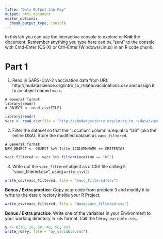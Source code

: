 ```yaml
---
title: "Data Output Lab Key"
output: html_document
editor_options: 
  chunk_output_type: console
---
```


In this lab you can use the interactive console to explore or **Knit** the document. 
Remember anything you type here can be "sent" to the console with Cmd-Enter (OS-X) or Ctrl-Enter (Windows/Linux) in an R code chunk.


# Part 1

1.  Read in SARS-CoV-2 vaccination data from URL 
http://jhudatascience.org/intro_to_r/data/vaccinations.csv
and assign it to an object named `vacc`. 

```
# General format
library(readr)
# OBJECT <- read_csv(FILE)
```

```r
library(readr)
vacc <- read_csv(file = "http://jhudatascience.org/intro_to_r/data/vaccinations.csv")
```

2. Filter the dataset so that the "Location" column is equal to "US" (aka the entire USA). Store the modified dataset as `vacc_filtered`.

```
# General format
NEW_OBJECT <- OBJECT %>% filter(COLUMNNAME == CRITERIA)
```

```r
vacc_filtered <- vacc %>% filter(Location == "US")
```

3. Write out the `vacc_filtered` object as a CSV file calling it "vacc_filtered.csv", using `write_csv()`:

```r
write_csv(vacc_filtered, file = "vacc_filtered.csv")
```


**Bonus / Extra practice**: Copy your code from problem 3 and modify it to write to the data directory inside your R Project.

```r
write_csv(vacc_filtered, file = "data/vacc_filtered.csv")
```

**Bonus / Extra practice**: Write one of the variables in your Environment to your working directory in `rds` format. Call the file `my_variable.rds`.

```r
y <- c(10, 20, 30, 40, 50, 60)
write_rds(y, file = "my_variable.rds")
```
